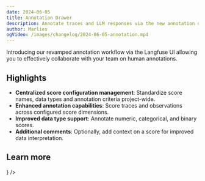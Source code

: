```yaml
---
date: 2024-06-05
title: Annotation Drawer
description: Annotate traces and LLM responses via the new annotation drawer. You can defined a standardized set of scores and criteria for your project.
author: Marlies
ogVideo: /images/changelog/2024-06-05-annotation.mp4
---
```



<ChangelogHeader />

Introducing our revamped annotation workflow via the Langfuse UI allowing you to effectively collaborate with your team on human annotations.

## Highlights

- **Centralized score configuration management**: Standardize score names, data types and annotation criteria project-wide.
- **Enhanced annotation capabilities**: Score traces and observations across configured score dimensions.
- **Improved data type support**: Annotate numeric, categorical, and binary scores.
- **Additional comments**: Optionally, add context on a score for improved data interpretation.

## Learn more


<Cards num={3}>
  <Card title="Docs" href="/docs/scores/annotation" icon={<BookOpen />} />
</Cards>
